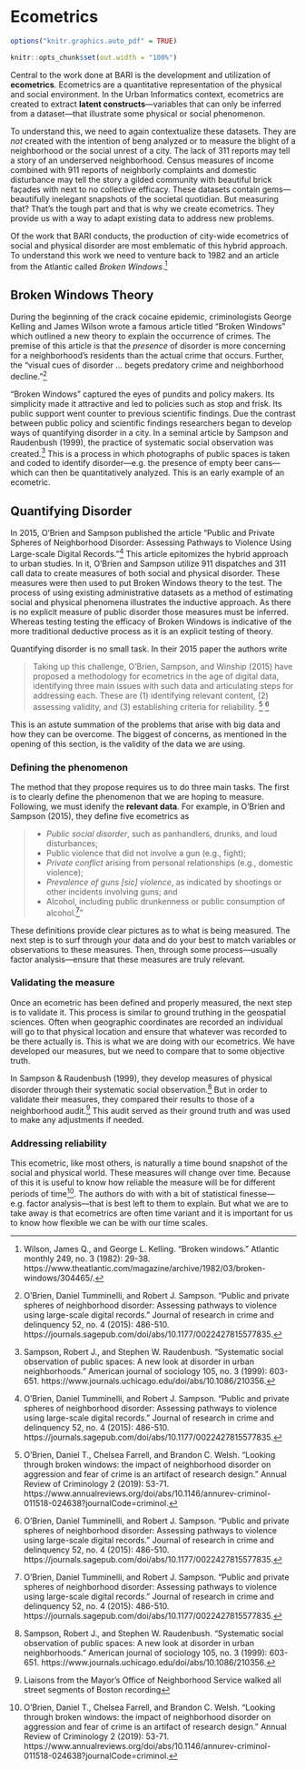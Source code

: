 # Ecometrics

```r
options("knitr.graphics.auto_pdf" = TRUE)

knitr::opts_chunk$set(out.width = "100%")

```
Central to the work done at BARI is the development and utilization of  **ecometrics**. Ecometrics are a quantitative representation of the physical and social environment. In the Urban Informatics context, ecometrics are created to extract **latent constructs**—variables that can only be inferred from a dataset—that illustrate some physical or social phenomenon. 

To understand this, we need to again contextualize these datasets. They are _not_ created with the intention of beng analyzed or to measure the blight of a neighborhood or the social unrest of a city. The lack of 311 reports may tell a story of an underserved neighborhood. Census measures of income combined with 911 reports of neighborly complaints and domestic disturbance may tell the story a gilded community with beautiful brick façades with next to no collective efficacy. These datasets contain gems—beautifully inelegant snapshots of the societal quotidian. But measuring that? That's the tough part and that is why we create ecometrics. They provide us with a way to adapt existing data to address new problems.

Of the work that BARI conducts, the production of city-wide ecometrics of social and physical disorder are most emblematic of this hybrid approach. To understand this work we need to venture back to 1982 and an article from the Atlantic called _Broken Windows_.[^bw]

## Broken Windows Theory

During the beginning of the crack cocaine epidemic, criminologists George Kelling and James Wilson wrote a famous article titled "Broken Windows" which outlined a new theory to explain the occurrence of crimes. The premise of this article is that the _presence_ of disorder is more concerning for a neighborhood's residents than the actual crime that occurs. Further, the "visual cues of disorder ... begets predatory crime and neighborhood decline."[^obs15]

"Broken Windows" captured the eyes of pundits and policy makers. Its simplicity made it attractive and led to policies such as stop and frisk. Its public support went counter to previous scientific findings. Due the contrast between public policy and scientific findings researchers began to develop ways of quantifying disorder in a city. In a seminal article by Sampson and Raudenbush (1999), the practice of systematic social observation was created.[^samp1999] This is a process in which photographs of public spaces is taken and coded to identify disorder—e.g. the presence of empty beer cans—which can then be quantitatively analyzed. This is an early example of an ecometric. 

## Quantifying Disorder 

In 2015, O'Brien and Sampson published the article "Public and Private Spheres of Neighborhood Disorder: Assessing Pathways to Violence Using Large-scale Digital Records."[^obs15] This article epitomizes the hybrid approach to urban studies. In it, O'Brien and Sampson utilize 911 dispatches and 311 call data to create measures of both social and physical disorder. These measures were then used to put Broken Windows theory to the test. The process of using existing administrative datasets as a method of estimating social and physical phenomena illustrates the inductive approach. As there is no explicit measure of public disorder those measures must be inferred.  Whereas testing testing the efficacy of Broken Windows is indicative of the more traditional deductive process as it is an explicit testing of theory.

Quantifying disorder is no small task. In their 2015 paper the authors write 

> Taking up this challenge, O’Brien, Sampson, and Winship (2015) have proposed a methodology for ecometrics in the age of digital data, identifying three main issues with such data and articulating steps for addressing each. These are (1) identifying relevant content, (2) assessing validity, and (3) establishing criteria for reliability. [^winship15] [^obs15]

This is an astute summation of the problems that arise with big data and how they can be overcome. The biggest of concerns, as mentioned in the opening of this section, is the validity of the data we are using. 

### Defining the phenomenon

The method that they propose requires us to do three main tasks. The first is to clearly define the phenomenon that we are hoping to measure. Following, we must idenify the **relevant data**. For example, in O'Brien and Sampson (2015), they define five ecometrics as 


> * _Public social disorder_, such as panhandlers, drunks, and loud disturbances;
* Public violence that did not involve a gun (e.g., fight);
* _Private conflict_ arising from personal relationships (e.g., domestic
violence);
* _Prevalence of guns [sic] violence_, as indicated by shootings or other incidents involving guns; and
* Alcohol, including public drunkenness or public consumption of
alcohol.[^obs15]"

These definitions provide clear pictures as to what is being measured. The next step is to surf through your data and do your best to match variables or observations to these measures. Then, through some process—usually factor analysis—ensure that these measures are truly relevant. 

### Validating the measure 

Once an ecometric has been defined and properly measured, the next step is to validate it. This process is similar to ground truthing in the geospatial sciences. Often when geographic coordinates are recorded an individual will go to that physical location and ensure that whatever was recorded to be there actually is. This is what we are doing with our ecometrics. We have developed our measures, but we need to compare that to some objective truth. 

In Sampson & Raudenbush (1999), they develop measures of physical disorder through their systematic social observation.[^samp1999] But in order to validate their measures, they compared their results to those of a neighborhood audit.[^audit] This audit served as their ground truth and was used to make any adjustments if needed. 

### Addressing reliability

This ecometric, like most others, is naturally a time bound snapshot of the social and physical world. These measures will change over time. Because of this it is useful to know how reliable the measure will be for different periods of time[^winship15]. The authors do with with a bit of statistical finesse—e.g. factor analysis—that is best left to them to explain. But what we are to take away is that ecometrics are often time variant and it is important for us to know how flexible we can be with our time scales.


[^bw]: Wilson, James Q., and George L. Kelling. "Broken windows." Atlantic monthly 249, no. 3 (1982): 29-38. https://www.theatlantic.com/magazine/archive/1982/03/broken-windows/304465/.
[^obs15]: O’Brien, Daniel Tumminelli, and Robert J. Sampson. "Public and private spheres of neighborhood disorder: Assessing pathways to violence using large-scale digital records." Journal of research in crime and delinquency 52, no. 4 (2015): 486-510. https://journals.sagepub.com/doi/abs/10.1177/0022427815577835.
[^samp1999]: Sampson, Robert J., and Stephen W. Raudenbush. "Systematic social observation of public spaces: A new look at disorder in urban neighborhoods." American journal of sociology 105, no. 3 (1999): 603-651. https://www.journals.uchicago.edu/doi/abs/10.1086/210356.
[^winship15]: O'Brien, Daniel T., Chelsea Farrell, and Brandon C. Welsh. "Looking through broken windows: the impact of neighborhood disorder on aggression and fear of crime is an artifact of research design." Annual Review of Criminology 2 (2019): 53-71. https://www.annualreviews.org/doi/abs/10.1146/annurev-criminol-011518-024638?journalCode=criminol.
[^audit]: Liaisons from the Mayor's Office of Neighborhood Service walked all street segments of Boston recording
